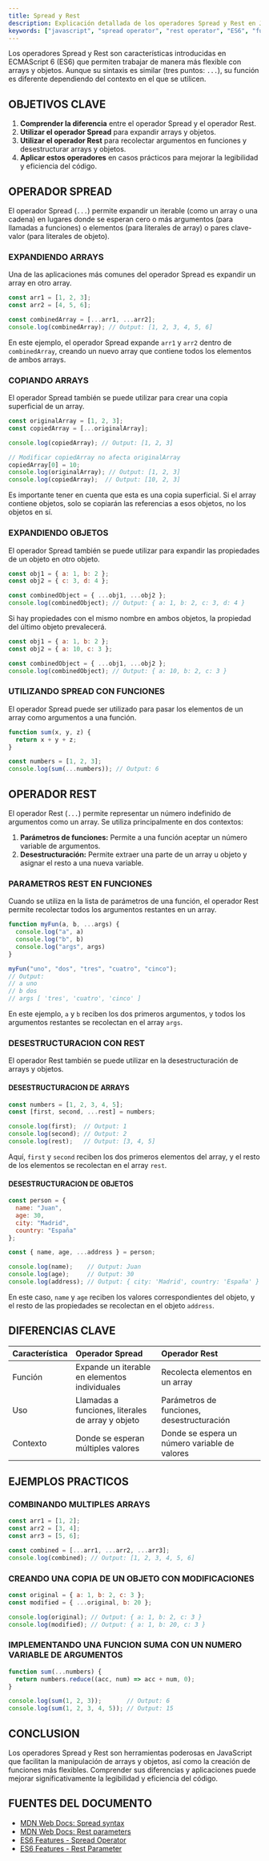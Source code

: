 ```yaml
---
title: Spread y Rest
description: Explicación detallada de los operadores Spread y Rest en JavaScript, sus usos, diferencias y ejemplos prácticos.
keywords: ["javascript", "spread operator", "rest operator", "ES6", "funciones", "arrays", "objetos"]
---
```


Los operadores Spread y Rest son características introducidas en ECMAScript 6 (ES6) que permiten trabajar de manera más flexible con arrays y objetos. Aunque su sintaxis es similar (tres puntos: `...`), su función es diferente dependiendo del contexto en el que se utilicen.

## OBJETIVOS CLAVE

1.  **Comprender la diferencia** entre el operador Spread y el operador Rest.
2.  **Utilizar el operador Spread** para expandir arrays y objetos.
3.  **Utilizar el operador Rest** para recolectar argumentos en funciones y desestructurar arrays y objetos.
4.  **Aplicar estos operadores** en casos prácticos para mejorar la legibilidad y eficiencia del código.

## OPERADOR SPREAD

El operador Spread (`...`) permite expandir un iterable (como un array o una cadena) en lugares donde se esperan cero o más argumentos (para llamadas a funciones) o elementos (para literales de array) o pares clave-valor (para literales de objeto).

### EXPANDIENDO ARRAYS

Una de las aplicaciones más comunes del operador Spread es expandir un array en otro array.

```javascript
const arr1 = [1, 2, 3];
const arr2 = [4, 5, 6];

const combinedArray = [...arr1, ...arr2];
console.log(combinedArray); // Output: [1, 2, 3, 4, 5, 6]
```

En este ejemplo, el operador Spread expande `arr1` y `arr2` dentro de `combinedArray`, creando un nuevo array que contiene todos los elementos de ambos arrays.

### COPIANDO ARRAYS

El operador Spread también se puede utilizar para crear una copia superficial de un array.

```javascript
const originalArray = [1, 2, 3];
const copiedArray = [...originalArray];

console.log(copiedArray); // Output: [1, 2, 3]

// Modificar copiedArray no afecta originalArray
copiedArray[0] = 10;
console.log(originalArray); // Output: [1, 2, 3]
console.log(copiedArray);  // Output: [10, 2, 3]
```

Es importante tener en cuenta que esta es una copia superficial. Si el array contiene objetos, solo se copiarán las referencias a esos objetos, no los objetos en sí.

### EXPANDIENDO OBJETOS

El operador Spread también se puede utilizar para expandir las propiedades de un objeto en otro objeto.

```javascript
const obj1 = { a: 1, b: 2 };
const obj2 = { c: 3, d: 4 };

const combinedObject = { ...obj1, ...obj2 };
console.log(combinedObject); // Output: { a: 1, b: 2, c: 3, d: 4 }
```

Si hay propiedades con el mismo nombre en ambos objetos, la propiedad del último objeto prevalecerá.

```javascript
const obj1 = { a: 1, b: 2 };
const obj2 = { a: 10, c: 3 };

const combinedObject = { ...obj1, ...obj2 };
console.log(combinedObject); // Output: { a: 10, b: 2, c: 3 }
```

### UTILIZANDO SPREAD CON FUNCIONES

El operador Spread puede ser utilizado para pasar los elementos de un array como argumentos a una función.

```javascript
function sum(x, y, z) {
  return x + y + z;
}

const numbers = [1, 2, 3];
console.log(sum(...numbers)); // Output: 6
```

## OPERADOR REST

El operador Rest (`...`) permite representar un número indefinido de argumentos como un array. Se utiliza principalmente en dos contextos:

1.  **Parámetros de funciones:** Permite a una función aceptar un número variable de argumentos.
2.  **Desestructuración:** Permite extraer una parte de un array u objeto y asignar el resto a una nueva variable.

### PARAMETROS REST EN FUNCIONES

Cuando se utiliza en la lista de parámetros de una función, el operador Rest permite recolectar todos los argumentos restantes en un array.

```javascript
function myFun(a, b, ...args) {
  console.log("a", a)
  console.log("b", b)
  console.log("args", args)
}

myFun("uno", "dos", "tres", "cuatro", "cinco");
// Output:
// a uno
// b dos
// args [ 'tres', 'cuatro', 'cinco' ]
```

En este ejemplo, `a` y `b` reciben los dos primeros argumentos, y todos los argumentos restantes se recolectan en el array `args`.

### DESESTRUCTURACION CON REST

El operador Rest también se puede utilizar en la desestructuración de arrays y objetos.

#### DESESTRUCTURACION DE ARRAYS

```javascript
const numbers = [1, 2, 3, 4, 5];
const [first, second, ...rest] = numbers;

console.log(first);  // Output: 1
console.log(second); // Output: 2
console.log(rest);   // Output: [3, 4, 5]
```

Aquí, `first` y `second` reciben los dos primeros elementos del array, y el resto de los elementos se recolectan en el array `rest`.

#### DESESTRUCTURACION DE OBJETOS

```javascript
const person = {
  name: "Juan",
  age: 30,
  city: "Madrid",
  country: "España"
};

const { name, age, ...address } = person;

console.log(name);    // Output: Juan
console.log(age);     // Output: 30
console.log(address); // Output: { city: 'Madrid', country: 'España' }
```

En este caso, `name` y `age` reciben los valores correspondientes del objeto, y el resto de las propiedades se recolectan en el objeto `address`.

## DIFERENCIAS CLAVE

| Característica | Operador Spread                               | Operador Rest                                  |
| :------------- | :-------------------------------------------- | :--------------------------------------------- |
| Función        | Expande un iterable en elementos individuales | Recolecta elementos en un array                |
| Uso            | Llamadas a funciones, literales de array y objeto | Parámetros de funciones, desestructuración |
| Contexto       | Donde se esperan múltiples valores           | Donde se espera un número variable de valores |

## EJEMPLOS PRACTICOS

### COMBINANDO MULTIPLES ARRAYS

```javascript
const arr1 = [1, 2];
const arr2 = [3, 4];
const arr3 = [5, 6];

const combined = [...arr1, ...arr2, ...arr3];
console.log(combined); // Output: [1, 2, 3, 4, 5, 6]
```

### CREANDO UNA COPIA DE UN OBJETO CON MODIFICACIONES

```javascript
const original = { a: 1, b: 2, c: 3 };
const modified = { ...original, b: 20 };

console.log(original); // Output: { a: 1, b: 2, c: 3 }
console.log(modified); // Output: { a: 1, b: 20, c: 3 }
```

### IMPLEMENTANDO UNA FUNCION SUMA CON UN NUMERO VARIABLE DE ARGUMENTOS

```javascript
function sum(...numbers) {
  return numbers.reduce((acc, num) => acc + num, 0);
}

console.log(sum(1, 2, 3));       // Output: 6
console.log(sum(1, 2, 3, 4, 5)); // Output: 15
```

## CONCLUSION

Los operadores Spread y Rest son herramientas poderosas en JavaScript que facilitan la manipulación de arrays y objetos, así como la creación de funciones más flexibles. Comprender sus diferencias y aplicaciones puede mejorar significativamente la legibilidad y eficiencia del código.

## FUENTES DEL DOCUMENTO

*   [MDN Web Docs: Spread syntax](https://developer.mozilla.org/en-US/docs/Web/JavaScript/Reference/Operators/Spread_syntax)
*   [MDN Web Docs: Rest parameters](https://developer.mozilla.org/en-US/docs/Web/JavaScript/Reference/Functions/Rest_parameters)
*   [ES6 Features - Spread Operator](https://www.tutorialspoint.com/es6/es6_spread_operator.htm)
*   [ES6 Features - Rest Parameter](https://www.tutorialspoint.com/es6/es6_rest_parameter.htm)
